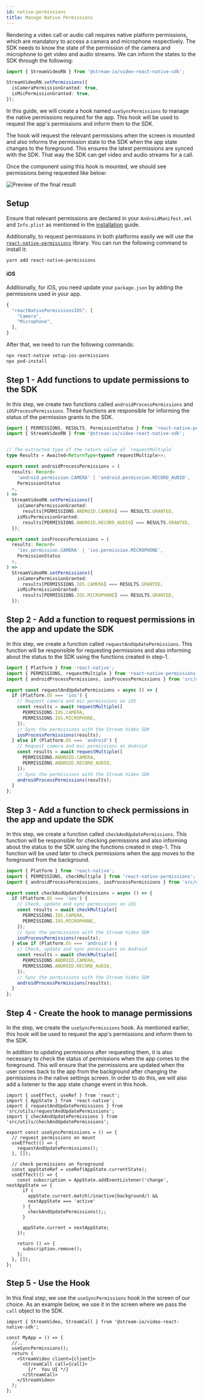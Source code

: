 ```yaml
---
id: native-permissions
title: Manage Native Permissions
---
```


Rendering a video call or audio call requires native platform permissions, which are mandatory to access a camera and microphone respectively. The SDK needs to know the state of the permission of the camera and microphone to get video and audio streams. We can inform the states to the SDK through the following:

```ts
import { StreamVideoRN } from '@stream-io/video-react-native-sdk';

StreamVideoRN.setPermissions({
  isCameraPermissionGranted: true,
  isMicPermissionGranted: true,
});
```

In this guide, we will create a hook named `useSyncPermissions` to manage the native permissions required for the app. This hook will be used to request the app's permissions and inform them to the SDK.

The hook will request the relevant permissions when the screen is mounted and also informs the permission state to the SDK when the app state changes to the foreground. This ensures the latest permissions are synced with the SDK. That way the SDK can get video and audio streams for a call.

Once the component using this hook is mounted, we should see permissions being requested like below:

![Preview of the final result](../assets/03-core/08-native-permissions/permissions.png)

## Setup

Ensure that relevant permissions are declared in your `AndroidManifest.xml` and `Info.plist` as mentioned in the [installation](../setup/installation/) guide. 

Additionally, to request permissions in both platforms easily we will use the [`react-native-permissions`](https://github.com/zoontek/react-native-permissions) library. You can run the following command to install it:

```bash title=Terminal
yarn add react-native-permissions
```

#### iOS

Additionally, for iOS, you need update your `package.json` by adding the permissions used in your app.

```js title=package.json
{
  "reactNativePermissionsIOS": [
    "Camera",
    "Microphone",
  ],
}
```

After that, we need to run the following commands:

```bash title=Terminal
npx react-native setup-ios-permissions
npx pod-install
```

## Step 1 - Add functions to update permissions to the SDK

In this step, we create two functions called `androidProcessPermissions` and `iOSProcessPermissions`. These functions are responsible for informing the status of the permission grants to the SDK. 

```ts title=src/utils/updatePermissions.ts
import { PERMISSIONS, RESULTS, PermissionStatus } from 'react-native-permissions';
import { StreamVideoRN } from '@stream-io/video-react-native-sdk';


// The extracted type of the return value of `requestMultiple`
type Results = Awaited<ReturnType<typeof requestMultiple>>;

export const androidProcessPermissions = (
  results: Record<
    'android.permission.CAMERA' | 'android.permission.RECORD_AUDIO',
    PermissionStatus
  >,
) =>
  StreamVideoRN.setPermissions({
    isCameraPermissionGranted:
      results[PERMISSIONS.ANDROID.CAMERA] === RESULTS.GRANTED,
    isMicPermissionGranted:
      results[PERMISSIONS.ANDROID.RECORD_AUDIO] === RESULTS.GRANTED,
  });

export const iosProcessPermissions = (
  results: Record<
    'ios.permission.CAMERA' | 'ios.permission.MICROPHONE',
    PermissionStatus
  >,
) =>
  StreamVideoRN.setPermissions({
    isCameraPermissionGranted:
      results[PERMISSIONS.IOS.CAMERA] === RESULTS.GRANTED,
    isMicPermissionGranted:
      results[PERMISSIONS.IOS.MICROPHONE] === RESULTS.GRANTED,
  });
```

## Step 2 - Add a function to request permissions in the app and update the SDK

In this step, we create a function called `requestAndUpdatePermissions`. This function will be responsible for requesting permissions and also informing about the status to the SDK using the functions created in step-1.

```ts title=src/utils/requestAndUpdatePermissions.ts
import { Platform } from 'react-native';
import { PERMISSIONS, requestMultiple } from 'react-native-permissions';
import { androidProcessPermissions, iosProcessPermissions } from 'src/utils/updatePermissions';

export const requestAndUpdatePermissions = async () => {
  if (Platform.OS === 'ios') {
    // Request camera and mic permissions on iOS
    const results = await requestMultiple([
      PERMISSIONS.IOS.CAMERA,
      PERMISSIONS.IOS.MICROPHONE,
    ]);
    // Sync the permissions with the Stream Video SDK
    iosProcessPermissions(results);
  } else if (Platform.OS === 'android') {
    // Request camera and mic permissions on Android
    const results = await requestMultiple([
      PERMISSIONS.ANDROID.CAMERA,
      PERMISSIONS.ANDROID.RECORD_AUDIO,
    ]);
    // Sync the permissions with the Stream Video SDK
    androidProcessPermissions(results);
  }
};
```

## Step 3 - Add a function to check permissions in the app and update the SDK

In this step, we create a function called `checkAndUpdatePermissions`. This function will be responsible for checking permissions and also informing about the status to the SDK using the functions created in step-1. This function will be used later to check permissions when the app moves to the foreground from the background.

```ts title=src/utils/checkAndUpdatePermissions.ts
import { Platform } from 'react-native';
import { PERMISSIONS, checkMultiple } from 'react-native-permissions';
import { androidProcessPermissions, iosProcessPermissions } from 'src/utils/updatePermissions';

export const checkAndUpdatePermissions = async () => {
  if (Platform.OS === 'ios') {
    // Check, update and sync permissions on iOS
    const results = await checkMultiple([
      PERMISSIONS.IOS.CAMERA,
      PERMISSIONS.IOS.MICROPHONE,
    ]);
    // Sync the permissions with the Stream Video SDK
    iosProcessPermissions(results);
  } else if (Platform.OS === 'android') {
    // Check, update and sync permissions on Android
    const results = await checkMultiple([
      PERMISSIONS.ANDROID.CAMERA,
      PERMISSIONS.ANDROID.RECORD_AUDIO,
    ]);
    // Sync the permissions with the Stream Video SDK
    androidProcessPermissions(results);
  }
};
```

## Step 4 - Create the hook to manage permissions

In the step, we create the `useSyncPermissions` hook. As mentioned earlier, this hook will be used to request the app's permissions and inform them to the SDK. 

In addition to updating permissions after requesting them, it is also necessary to check the status of permissions when the app comes to the foreground. This will ensure that the permissions are updated when the user comes back to the app from the background after changing the permissions in the native settings screen. In order to do this, we will also add a listener to the app state change event in this hook.

```tsx
import { useEffect, useRef } from 'react';
import { AppState } from 'react-native';
import { requestAndUpdatePermissions } from 'src/utils/requestAndUpdatePermissions';
import { checkAndUpdatePermissions } from 'src/utils/checkAndUpdatePermissions';

export const useSyncPermissions = () => {
  // request permissions on mount
  useEffect(() => {
    requestAndUpdatePermissions();
  }, []);

  // check permissions on foreground
  const appStateRef = useRef(AppState.currentState);
  useEffect(() => {
    const subscription = AppState.addEventListener('change', nextAppState => {
      if (
        appState.current.match(/inactive|background/) &&
        nextAppState === 'active'
      ) {
        checkAndUpdatePermissions();;
      }

      appState.current = nextAppState;
    });

    return () => {
      subscription.remove();
    };
  }, []);
};
```

## Step 5 - Use the Hook

In this final step, we use the `useSyncPermissions` hook in the screen of our choice. As an example below, we use it in the screen where we pass the `call` object to the SDK.

```tsx
import { StreamVideo, StreamCall } from '@stream-io/video-react-native-sdk';

const MyApp = () => {
  //..
  useSyncPermissions();
  return (
    <StreamVideo client={client}>
      <StreamCall call={call}>
        {/*  You UI */}
      </StreamCall>
    </StreamVideo>
  );
};
```